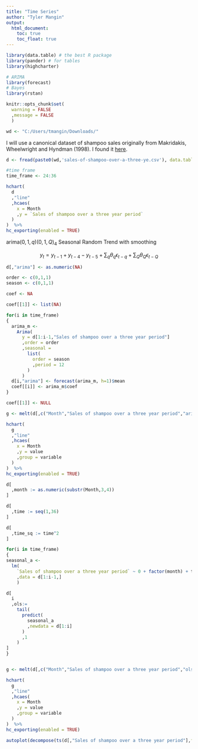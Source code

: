 ---
title: "Time Series"
author: "Tyler Mangin"
output:
  html_document:
    toc: true
    toc_float: true
---

```{r setup,warning = FALSE}

library(data.table) # the best R package
library(pander) # for tables
library(highcharter)

# ARIMA
library(forecast)
# Bayes
library(rstan)

```

```{r, echo = FALSE}

knitr::opts_chunk$set(
  warning = FALSE
  ,message = FALSE
  )

wd <- "C:/Users/tmangin/Downloads/"

```

I will use a canonical dataset of shampoo sales originally from Makridakis, Wheelwright and Hyndman (1998). I found it [here](https://datamarket.com/data/set/22r0/sales-of-shampoo-over-a-three-year-period#!ds=22r0&display=line). 


```{r}

d <- fread(paste0(wd,'sales-of-shampoo-over-a-three-ye.csv'), data.table = TRUE)

#time frame
time_frame <- 24:36


```

```{r}

hchart(
  d
  ,"line"
  ,hcaes(
    x = Month
    ,y = `Sales of shampoo over a three year period`
  )
)  %>% 
hc_exporting(enabled = TRUE)


```

arima$(0,1,q)(0,1,Q)_4$ Seasonal Random Trend with smoothing

$$ y_{t} = y_{t-1} + y_{t-4} - y_{t-5} + \sum_q\theta_q\epsilon_{t-q} + \sum_Q\theta_Q\epsilon_{t-Q} $$

```{r}

d[,"arima"] <- as.numeric(NA)

order <- c(0,1,1)
season <- c(0,1,1)

coef <- NA

coef[[1]] <- list(NA)

for(i in time_frame)
{  
  arima_m <- 
    Arima(
      y = d[1:i-1,"Sales of shampoo over a three year period"]
      ,order = order
      ,seasonal = 
        list(
          order = season
          ,period = 12
        )
      )
  d[i,"arima"] <- forecast(arima_m, h=1)$mean
  coef[[i]] <- arima_m$coef
}

coef[[1]] <- NULL


```

```{r}

g <- melt(d[,c("Month","Sales of shampoo over a three year period","arima")],id.vars = "Month")

hchart(
  g
  ,"line"
  ,hcaes(
    x = Month
    ,y = value
    ,group = variable
  )
)  %>% 
hc_exporting(enabled = TRUE)

```








```{r}

d[
  ,month := as.numeric(substr(Month,3,4))
]

d[
  ,time := seq(1,36)
]

d[
  ,time_sq := time^2
]

for(i in time_frame)
{  
seasonal_a <-
  lm(
    `Sales of shampoo over a three year period` ~ 0 + factor(month) + time + time_sq
    ,data = d[1:i-1,]
    )

d[
  i
  ,ols:= 
    tail(
      predict(
        seasonal_a
        ,newdata = d[1:i]
      )
      ,1
    )
] 
}



```

```{r}

g <- melt(d[,c("Month","Sales of shampoo over a three year period","ols")],id.vars = "Month")

hchart(
  g
  ,"line"
  ,hcaes(
    x = Month
    ,y = value
    ,group = variable
  )
)  %>% 
hc_exporting(enabled = TRUE)

```


```{r}

autoplot(decompose(ts(d[,"Sales of shampoo over a three year period"],frequency = 12)))

```



